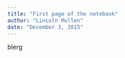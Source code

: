 ```yaml
---
title: "First page of the notebook"
author: "Lincoln Mullen"
date: "December 3, 2015"
---
```


blerg